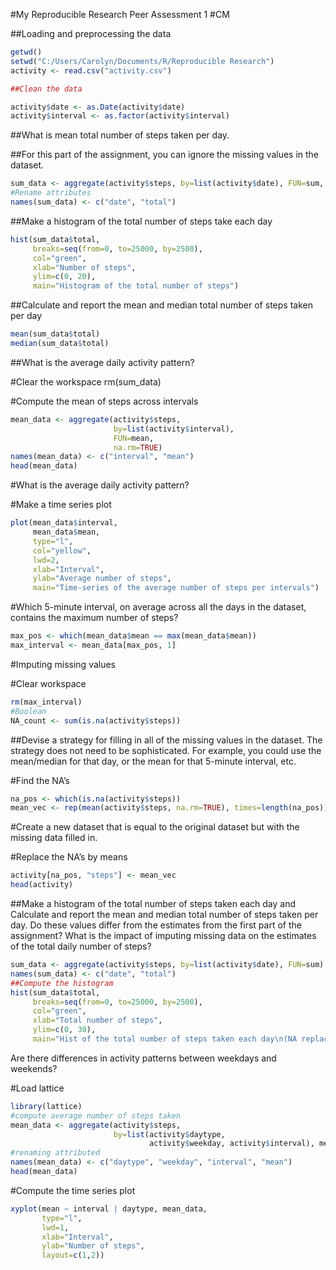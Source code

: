 #My Reproducible Research Peer Assessment 1
#CM

##Loading and preprocessing the data

```{r, echo=TRUE}
getwd()
setwd("C:/Users/Carolyn/Documents/R/Reproducible Research")
activity <- read.csv("activity.csv")

##Clean the data

activity$date <- as.Date(activity$date)
activity$interval <- as.factor(activity$interval)
```

##What is mean total number of steps taken per day.

##For this part of the assignment, you can ignore the missing values in the dataset.



```{r, echo=TRUE}
sum_data <- aggregate(activity$steps, by=list(activity$date), FUN=sum, na.rm=TRUE)
#Rename attributes
names(sum_data) <- c("date", "total")
```
##Make a histogram of the total number of steps take each day

```{r, echo=TRUE}
hist(sum_data$total, 
     breaks=seq(from=0, to=25000, by=2500),
     col="green", 
     xlab="Number of steps", 
     ylim=c(0, 20), 
     main="Histogram of the total number of steps")
```

##Calculate and report the mean and median total number of steps taken per day

```{r, echo=TRUE}
mean(sum_data$total)
median(sum_data$total)
```

##What is the average daily activity pattern?

#Clear the workspace
rm(sum_data)

#Compute the mean of steps across intervals
```{r, echo=TRUE}
mean_data <- aggregate(activity$steps, 
                       by=list(activity$interval), 
                       FUN=mean, 
                       na.rm=TRUE)
names(mean_data) <- c("interval", "mean")
head(mean_data)
```
#What is the average daily activity pattern?

#Make a time series plot

```{r, echo=TRUE}
plot(mean_data$interval, 
     mean_data$mean, 
     type="l", 
     col="yellow", 
     lwd=2, 
     xlab="Interval", 
     ylab="Average number of steps", 
     main="Time-series of the average number of steps per intervals")
```
#Which 5-minute interval, on average across all the days in the dataset, contains the maximum number of steps?

```{r, echo=TRUE}
max_pos <- which(mean_data$mean == max(mean_data$mean))
max_interval <- mean_data[max_pos, 1]
```

#Imputing missing values

#Clear workspace
```{r, echo=TRUE}
rm(max_interval)
#Boolean 
NA_count <- sum(is.na(activity$steps))
```

##Devise a strategy for filling in all of the missing values in the dataset. The strategy does not need to be sophisticated. For example, you could use the mean/median for that day, or the mean for that 5-minute interval, etc.

#Find the NA's
```{r, echo=TRUE}
na_pos <- which(is.na(activity$steps))
mean_vec <- rep(mean(activity$steps, na.rm=TRUE), times=length(na_pos))
```

#Create a new dataset that is equal to the original dataset but with the missing data filled in.

#Replace the NA's by means
```{r, echo=TRUE}
activity[na_pos, "steps"] <- mean_vec
head(activity)
```
##Make a histogram of the total number of steps taken each day and Calculate and report the mean and median total number of steps taken per day. Do these values differ from the estimates from the first part of the assignment? What is the impact of imputing missing data on the estimates of the total daily number of steps?

```{r, echo=TRUE}
sum_data <- aggregate(activity$steps, by=list(activity$date), FUN=sum)
names(sum_data) <- c("date", "total")
##Compute the histogram
hist(sum_data$total, 
     breaks=seq(from=0, to=25000, by=2500),
     col="green", 
     xlab="Total number of steps", 
     ylim=c(0, 30), 
     main="Hist of the total number of steps taken each day\n(NA replaced by mean value)")
```
Are there differences in activity patterns between weekdays and weekends?

#Load lattice 
```{r, echo=TRUE}
library(lattice)
#compute average number of steps taken 
mean_data <- aggregate(activity$steps, 
                       by=list(activity$daytype, 
                               activity$weekday, activity$interval), mean)
#renaming attributed
names(mean_data) <- c("daytype", "weekday", "interval", "mean")
head(mean_data)
```

#Compute the time series plot
```{r, echo=TRUE}
xyplot(mean ~ interval | daytype, mean_data, 
       type="l", 
       lwd=1, 
       xlab="Interval", 
       ylab="Number of steps", 
       layout=c(1,2))
```